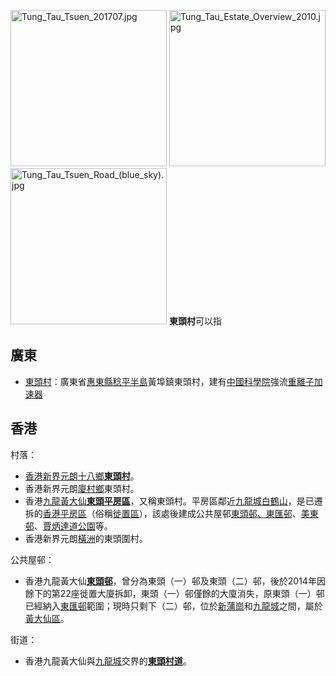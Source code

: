 [[File:Tung_Tau_Tsuen_201707.jpg|250px]]
[[File:Tung_Tau_Estate_Overview_2010.jpg|250px]]
[[File:Tung_Tau_Tsuen_Road_(blue_sky).jpg|250px]]
'''東頭村'''可以指

==廣東==

*[[東頭村_(惠東縣)|東頭村]]：廣東省[[惠東縣|惠東縣]][[稔平半島|稔平半島]]黃埠鎮東頭村，建有[[中國科學院|中國科學院]]強流[[重離子|重離子]][[粒子加速器|加速器]]

==香港==
村落：
*[[香港|香港]][[新界|新界]][[元朗|元朗]][[十八鄉|十八鄉]]'''[[東頭村_(十八鄉)|東頭村]]'''。
*香港新界元朗[[廈村鄉|廈村鄉]]東頭村。
*香港[[九龍|九龍]][[黃大仙區|黃大仙]]'''[[東頭平房區|東頭平房區]]'''，又稱東頭村。平房區鄰近[[九龍城|九龍城]][[白鶴山|白鶴山]]，是已遷拆的[[香港平房區|香港平房區]]（俗稱[[徙置區|徙置區]]），該處後建成公共屋邨[[東頭邨|東頭邨、東匯邨]]、[[美東邨|美東邨]]、[[賈炳達道公園|賈炳達道公園]]等。
*香港新界元朗[[橫洲_(元朗)|橫洲]]的東頭圍村。

公共屋邨：
*香港九龍黃大仙'''[[東頭邨|東頭邨]]'''，曾分為東頭（一）邨及東頭（二）邨，後於2014年因餘下的第22座徙置大廈拆卸，東頭（一）邨僅餘的大廈消失，原東頭（一）邨已經納入[[東頭邨#東匯邨|東匯邨]]範圍；現時只剩下（二）邨，位於[[新蒲崗|新蒲崗]]和[[九龍城|九龍城]]之間，屬於[[黃大仙區|黃大仙區]]。

街道：
*香港九龍黃大仙與[[九龍城區|九龍城]]交界的'''[[東頭村道|東頭村道]]'''。

{{disambig|D東頭村|Cat=三字香港村名消歧义}}